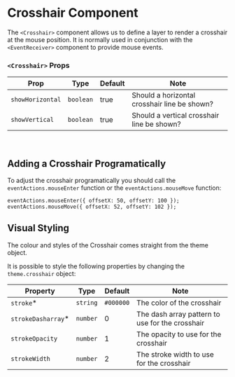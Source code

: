 
<Meta title="Components/Crosshair" />

# Crosshair Component

The `<Crosshair>` component allows us to define a layer to render a crosshair at the mouse position. It is normally used in conjunction with the `<EventReceiver>` component to provide mouse events.

<Canvas>
    <Story id="components-crosshair--default" />
</Canvas>

### `<Crosshair>` Props

| Prop             | Type      | Default | Note                                         |
| ---------------- | --------- | ------- | -------------------------------------------- |
| `showHorizontal` | `boolean` | true    | Should a horizontal crosshair line be shown? |
| `showVertical`   | `boolean` | true    | Should a vertical crosshair line be shown?   |

<br />

## Adding a Crosshair Programatically

To adjust the crosshair programatically you should call the `eventActions.mouseEnter` function or the `eventActions.mouseMove` function:

```
eventActions.mouseEnter({ offsetX: 50, offsetY: 100 });
eventActions.mouseMove({ offsetX: 52, offsetY: 102 });
```

## Visual Styling

The colour and styles of the Crosshair comes straight from the theme object.

It is possible to style the following properties by changing the `theme.crosshair` object:

| Property            | Type     | Default   | Note                                            |
| ------------------- | -------- | --------- | ----------------------------------------------- |
| `stroke`\*          | `string` | `#000000` | The color of the crosshair                      |
| `strokeDasharray`\* | `number` | 0         | The dash array pattern to use for the crosshair |
| `strokeOpacity`     | `number` | 1         | The opacity to use for the crosshair            |
| `strokeWidth`       | `number` | 2         | The stroke width to use for the crosshair       |
